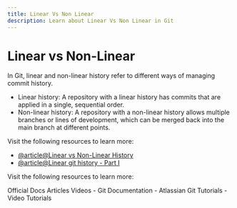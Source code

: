 ```yaml
---
title: Linear Vs Non Linear
description: Learn about Linear Vs Non Linear in Git
---
```


# Linear vs Non-Linear

In Git, linear and non-linear history refer to different ways of managing commit history.

- Linear history: A repository with a linear history has commits that are applied in a single, sequential order.
- Non-linear history: A repository with a non-linear history allows multiple branches or lines of development, which can be merged back into the main branch at different points.

Visit the following resources to learn more:

- [@article@Linear vs Non-Linear History](https://idiv-biodiversity.github.io/git-knowledge-base/linear-vs-nonlinear.html)
- [@article@Linear git history - Part I](https://jun-sheng.medium.com/linear-git-history-part-i-b97184dde252#:~:text=The%20benefit%20of%20having%20a%20linear%20git%20history&text=It%20is%20easier%20to%20understand,bisect%20to%20track%20a%20bug.)

Visit the following resources to learn more:

<Tabs defaultValue="official">
<TabsList>
<TabsTrigger value="official">Official Docs</TabsTrigger>
<TabsTrigger value="article">Articles</TabsTrigger>
<TabsTrigger value="video">Videos</TabsTrigger>
</TabsList>

<TabsContent value="official">
- <Link href="https://git-scm.com/docs">Git Documentation</Link>
</TabsContent>
<TabsContent value="article">
- <Link href="https://www.atlassian.com/git/tutorials">Atlassian Git Tutorials</Link>
</TabsContent>
<TabsContent value="video">
- <Link href="https://www.youtube.com/results?search_query=git+linear-vs-non-linear+tutorial">Video Tutorials</Link>
</TabsContent>
</Tabs>

<Outlet path="3-git-branching/basics/linear-vs-non-linear" />
